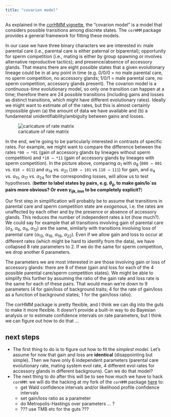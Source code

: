 ```yaml
---
title: "covarion model"
---
```


As explained in the [corHMM vignette](https://cran.r-project.org/web/packages/corHMM/vignettes/corHMMv2.1-vignette.pdf), the "covarion model" is a model that considers possible transitions among discrete states. The `corHMM` package provides a general framework for fitting these models.

In our case we have three binary characters we are interested in: male parental care (i.e., parental care is either paternal or biparental); opportunity for sperm competition (i.e., mating is either by group spawning or involves alternative reproductive tactics); and presence/absence of accessory glands. That means there are eight possible states that a given evolutionary lineage could be in at any point in time (e.g. 0/0/0 = no male parental care, no sperm competition, no accessory glands; 1/0/1 = male parental care, no sperm competition, accessory glands present). The covarion model is a *continuous-time* evolutionary model, so only one transition can happen at a time; therefore there are 24 possible transitions (including gains and losses as distinct transitions, which might have different evolutionary rates). Ideally we might want to estimate *all* of the rates, but this is almost certainly impossible given (a) the amount of data we have available and (b) a fundamental unidentifiability/ambiguity between gains and losses.

![caricature of rate matrix](pix/trans_pic.png)

In the end, we're going to be particularly interested in contrasts of specific rates. For example, we might want to compare the difference between the rates `*00 → *01` (gain of accessory glands by lineages without sperm competition) and `*10 → *11` (gain of accessory glands by lineages with sperm competition). In the picture above, comparing $\alpha_1$ with $\alpha_8$ (`000 → 001` vs. `010 → 011`) and $\alpha_{14}$ vs. $\alpha_{21}$ (`100 → 101` vs `110 → 111`) for gain, and $\alpha_4$ vs. $\alpha_{11}$, $\alpha_{17}$ vs. $\alpha_{24}$ for the corresponding losses, will allow us to test hypotheses.
(**better to label states by pairs, e.g. $\theta_{ij}$, to make gain/lo`ss pairs more obvious? Or even $\gamma_{ijk,lmn}$ to be completely explicit?**)

Our first step in simplification will probably be to assume that transitions in parental care and sperm competition state are *exogenous*, i.e. the rates are unaffected by each other and by the presence or absence of accessory glands. This reduces the number of independent rates a lot (how much?). We could say for example that all transitions involving gain of  parental care ($\alpha_3$, $\alpha_6$, $\alpha_9$, $\alpha_12$) are the same, similarly with transitions involving loss of parental care ($\alpha_{13}$, $\alpha_{16}$, $\alpha_{19}$, $\alpha_{22}$). Even if we allow gain and loss to occur at different rates (which might be hard to identify from the data), we have collapsed 8 rate parameters to 2. If we do the same for sperm competition, we drop another 6 parameters. 

The parameters we are most interested in are those involving gain or loss of accessory glands: there are 8 of these (gain and loss for each of the 4 possible parental care/sperm competition states). We might be able to simplify this further by assuming the ratio of the gain rate and loss rate is the same for each of these pairs.  That would mean we're down to 9 parameters (4 for gain/loss of background traits; 4 for the rate of gain/loss as a function of background states; 1 for the gain/loss ratio).

The corHMM package is pretty flexible, and I think we can dig into the guts to make it more flexible. It doesn't provide a built-in way to do Bayesian analysis or to estimate confidence intervals on rate parameters, but I think we can figure out how to do that ...

## next steps

- The first thing to do is to figure out how to fit the *simplest model*. Let's assume for now that gain and loss are **identical** (disappointing but simple). Then we have only 6 independent parameters (parental care evolutionary rate, mating system evol rate, 4 different evol rates for accessory glands in different backgrouns).  Can we do that model?
- The next thing to do after this will be to see  how much we have to hack `corHMM`: we will do the hacking at my fork of the `corHMM` package [here](https://github.com/bbolker/corHMM/) to:
    - get Wald confidence intervals and/or likelihood profile confidence intervals
	- set gain/loss ratio as a parameter
	- do Metropolis-Hastings over parameters ... ?
    - ??? use TMB etc for the guts ???

